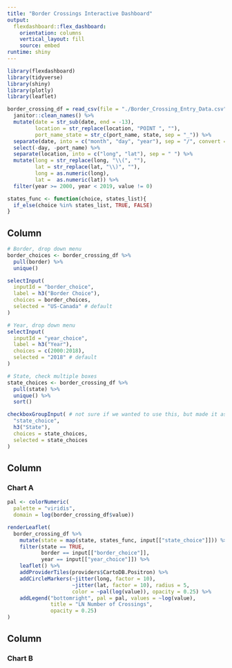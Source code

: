 ```yaml
---
title: "Border Crossings Interactive Dashboard"
output: 
  flexdashboard::flex_dashboard:
    orientation: columns
    vertical_layout: fill
    source: embed
runtime: shiny
---
```


```r
library(flexdashboard)
library(tidyverse)
library(shiny)
library(plotly)
library(leaflet)
```

```r
border_crossing_df = read_csv(file = "./Border_Crossing_Entry_Data.csv") %>% 
  janitor::clean_names() %>% 
  mutate(date = str_sub(date, end = -13), 
         location = str_replace(location, "POINT ", ""), 
         port_name_state = str_c(port_name, state, sep = "_")) %>% 
  separate(date, into = c("month", "day", "year"), sep = "/", convert = TRUE) %>% 
  select(-day, -port_name) %>% 
  separate(location, into = c("long", "lat"), sep = " ") %>% 
  mutate(long = str_replace(long, "\\(", ""), 
         lat = str_replace(lat, "\\)", ""), 
         long = as.numeric(long),
         lat =  as.numeric(lat)) %>% 
  filter(year >= 2000, year < 2019, value != 0)

states_func <- function(choice, states_list){
  if_else(choice %in% states_list, TRUE, FALSE)
}
```

Column {.sidebar}
-----------------------------------------------------------------------
```r
# Border, drop down menu
border_choices <- border_crossing_df %>%
  pull(border) %>%
  unique()

selectInput(
  inputId = "border_choice",
  label = h3("Border Choice"),
  choices = border_choices,
  selected = "US-Canada" # default
)

# Year, drop down menu
selectInput(
  inputId = "year_choice",
  label = h3("Year"),
  choices = c(2000:2018),
  selected = "2018" # default
)

# State, check multiple boxes
state_choices <- border_crossing_df %>%
  pull(state) %>%
  unique() %>%
  sort()

checkboxGroupInput( # not sure if we wanted to use this, but made it as a template
  "state_choice",
  h3("State"),
  choices = state_choices,
  selected = state_choices
)

```



Column {data-width=650}
-----------------------------------------------------------------------

### Chart A

```r
pal <- colorNumeric(
  palette = "viridis",
  domain = log(border_crossing_df$value))

renderLeaflet(
  border_crossing_df %>%
    mutate(state = map(state, states_func, input[["state_choice"]])) %>%
    filter(state == TRUE,
           border == input[["border_choice"]],
           year == input[["year_choice"]]) %>%
    leaflet() %>% 
    addProviderTiles(providers$CartoDB.Positron) %>%
    addCircleMarkers(~jitter(long, factor = 10), 
                     ~jitter(lat, factor = 10), radius = 5, 
                     color = ~pal(log(value)), opacity = 0.25) %>%
    addLegend("bottomright", pal = pal, values = ~log(value),
              title = "LN Number of Crossings",
              opacity = 0.25)
)

```

Column {data-width=650}
-----------------------------------------------------------------------

### Chart B

```r

```

